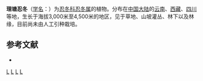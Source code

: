 {{Speciesbox 
| genus = Lonicera
| species = litangensis
| authority = Batal.
}}

'''理塘忍冬'''（[[学名|学名]]：{{lang|la|''Lonicera litangensis''}}）为[[忍冬科|忍冬科]][[忍冬属|忍冬属]]的植物。分布在[[中国大陆|中国大陆]]的[[云南|云南]]、[[西藏|西藏]]、[[四川|四川]]等地，生长于海拔3,000米至4,500米的地区，见于草地、山坡灌丛、林下以及林缘，目前尚未由人工引种栽培。

== 参考文献 ==
<div class="references-small">
* {{cite web| url =http://www.bioinfo.cn/db05/KmzwSpecies.php?action=view&id=3507| title =理塘忍冬| work =《中国高等植物数据库全库》| publisher =中国科学院微生物研究所| author =昆明植物研究所| accessdate =2009-02-24| deadurl =yes| archiveurl =https://web.archive.org/web/20160305060151/http://www.bioinfo.cn/db05/KmzwSpecies.php?action=view&id=3507| archivedate =2016-03-05}}
</div>
{{Taxonbar|from=Q15226556}}

[[Category:忍冬属|L]]
[[Category:云南植物|L]]
[[Category:西藏植物|L]]
[[Category:四川植物|L]]